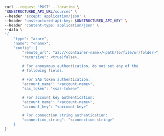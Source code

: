 ```bash REST (Create)
curl --request 'POST' --location \
"$UNSTRUCTURED_API_URL/sources" \
--header 'accept: application/json' \
--header "unstructured-api-key: $UNSTRUCTURED_API_KEY" \
--header 'content-type: application/json' \
--data \
'{
    "type": "azure",
    "name": "<name>",
    "config": {
        "remote_url": "az://<container-name>/<path/to/file/or/folder>",
        "recursive": <true|false>,
    
        # For anonymous authentication, do not set any of the 
        # following fields.

        # For SAS token authentication:
        "account_name": "<account-name>",
        "sas_token": "<sas-token>"

        # For account key authentication:
        "account_name": "<account-name>",
        "account_key": "<account-key>"

        # For connection string authentication:
        "connection_string": "<connection-string>"
    }
}'
```